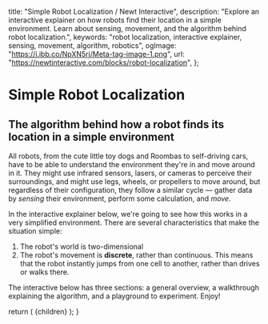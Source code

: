 
  title: "Simple Robot Localization / Newt Interactive",
  description: "Explore an interactive explainer on how robots find their location in a simple environment. Learn about sensing, movement, and the algorithm behind robot localization.",
  keywords: "robot localization, interactive explainer, sensing, movement, algorithm, robotics",
  ogImage: "https://i.ibb.co/NpXN5rj/Meta-tag-image-1.png",
  url: "https://newtinteractive.com/blocks/robot-localization",
};

# Simple Robot Localization

## The algorithm behind how a robot finds its location in a simple environment

All robots, from the cute little toy dogs and Roombas to self-driving cars, have to be able to understand the environment they're in and move around in it. They might use infrared sensors, lasers, or cameras to perceive their surroundings, and might use legs, wheels, or propellers to move around, but regardless of their configuration, they follow a similar cycle — gather data by *sensing* their environment, perform some calculation, and *move*.

In the interactive explainer below, we're going to see how this works in a very simplified environment. There are several characteristics that make the situation simple:

1. The robot's world is two-dimensional
2. The robot's movement is **discrete**, rather than continuous. This means that the robot instantly jumps from one cell to another, rather than drives or walks there.

The interactive below has three sections: a general overview, a walkthrough explaining the algorithm, and a playground to experiment. Enjoy!

<RobotLocalization />

<PostArticleSubscribe />

  return (
    <MdxLayout metadata={metadata}>{children}</MdxLayout>
  );
}
